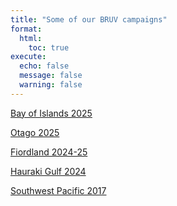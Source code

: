 ```yaml
---
title: "Some of our BRUV campaigns"
format: 
  html:
    toc: true
execute: 
  echo: false
  message: false
  warning: false
---
```


[Bay of Islands 2025](bayofislands.qmd)

[Otago 2025](otago.qmd)

[Fiordland 2024-25](fiordland.qmd)

[Hauraki Gulf 2024](hauraki.qmd)

[Southwest Pacific 2017](swpacific.qmd)